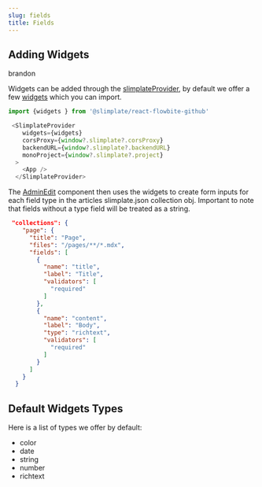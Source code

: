 ```yaml
---
slug: fields
title: Fields
---
```

## Adding Widgets

brandon

Widgets can be added through the [slimplateProvider](/admin-views#admin-project), by default we offer a few [widgets](/fields#provided-default-widgets-types) which you can import.

```jsx
import {widgets } from '@slimplate/react-flowbite-github'

 <SlimplateProvider
    widgets={widgets}
    corsProxy={window?.slimplate?.corsProxy}
    backendURL={window?.slimplate?.backendURL}
    monoProject={window?.slimplate?.project}
  >
    <App />
  </SlimplateProvider>
```

The [AdminEdit](/admin-views#admin-edit) component then uses the widgets to create form inputs for each field type in the articles slimplate.json collection obj. Important to note that fields without a type field will be treated as a string.

```json
 "collections": {
    "page": {
      "title": "Page",
      "files": "/pages/**/*.mdx",
      "fields": [
        {
          "name": "title",
          "label": "Title",
          "validators": [
            "required"
          ]
        },
        {
          "name": "content",
          "label": "Body",
          "type": "richtext",
          "validators": [
            "required"
          ]
        }
      ]
    }
  }
```

## Default Widgets Types

Here is a list of types we offer by default:

*   color
*   date
*   string
*   number
*   richtext
